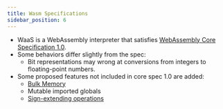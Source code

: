 ```yaml
---
title: Wasm Specifications
sidebar_position: 6
---
```


- WaaS is a WebAssembly interpreter that satisfies [WebAssembly Core Specification 1.0](https://www.w3.org/TR/wasm-core-1/).
- Some behaviors differ slightly from the spec:
  - Bit representations may wrong at conversions from integers to floating-point numbers.
- Some proposed features not included in core spec 1.0 are added:
  - [Bulk Memory](https://github.com/WebAssembly/spec/blob/main/proposals/bulk-memory-operations/Overview.md)
  - Mutable imported globals
  - [Sign-extending operations](https://github.com/WebAssembly/spec/blob/main/proposals/sign-extension-ops/Overview.md)